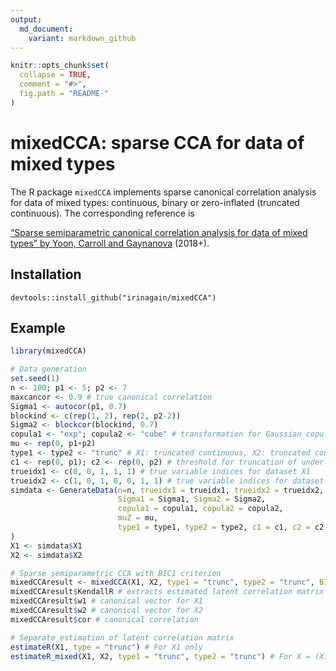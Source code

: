 ```yaml
---
output:
  md_document:
    variant: markdown_github
---
```


<!-- README.md is generated from README.Rmd. Please edit that file -->

```r
knitr::opts_chunk$set(
  collapse = TRUE,
  comment = "#>",
  fig.path = "README-"
)
```

# mixedCCA: sparse CCA for data of mixed types

The R package `mixedCCA` implements sparse canonical correlation analysis for data of mixed types: continuous, binary or zero-inflated (truncated continuous). The corresponding reference is

["Sparse semiparametric canonical correlation analysis for data of mixed types" by Yoon, Carroll and Gaynanova](http://arxiv.org/abs/1807.05274) (2018+).


## Installation

```install
devtools::install_github("irinagain/mixedCCA")
```

## Example

```r
library(mixedCCA)

# Data generation
set.seed(1)
n <- 100; p1 <- 5; p2 <- 7
maxcancor <- 0.9 # true canonical correlation
Sigma1 <- autocor(p1, 0.7)
blockind <- c(rep(1, 2), rep(2, p2-2))
Sigma2 <- blockcor(blockind, 0.7)
copula1 <- "exp"; copula2 <- "cube" # transformation for Gaussian copula model
mu <- rep(0, p1+p2)
type1 <- type2 <- "trunc" # X1: truncated continuous, X2: truncated continuous
c1 <- rep(0, p1); c2 <- rep(0, p2) # threshold for truncation of underlying continuous variable
trueidx1 <- c(0, 0, 1, 1, 1) # true variable indices for dataset X1
trueidx2 <- c(1, 0, 1, 0, 0, 1, 1) # true variable indices for dataset X2
simdata <- GenerateData(n=n, trueidx1 = trueidx1, trueidx2 = trueidx2, maxcancor = maxcancor,
                        Sigma1 = Sigma1, Sigma2 = Sigma2,
                        copula1 = copula1, copula2 = copula2,
                        muZ = mu,
                        type1 = type1, type2 = type2, c1 = c1, c2 = c2
)
X1 <- simdata$X1
X2 <- simdata$X2

# Sparse semiparametric CCA with BIC1 criterion
mixedCCAresult <- mixedCCA(X1, X2, type1 = "trunc", type2 = "trunc", BICtype = 1)
mixedCCAresult$KendallR # extracts estimated latent correlation matrix
mixedCCAresult$w1 # canonical vector for X1
mixedCCAresult$w2 # canonical vector for X2
mixedCCAresult$cor # canonical correlation

# Separate estimation of latent correlation matrix
estimateR(X1, type = "trunc") # For X1 only
estimateR_mixed(X1, X2, type1 = "trunc", type2 = "trunc") # For X = (X1, X2)
```
